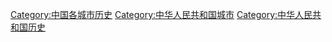 [[Category:中国各城市历史|Category:中国各城市历史]]
[[Category:中华人民共和国城市|Category:中华人民共和国城市]]
[[Category:中华人民共和国历史|Category:中华人民共和国历史]]